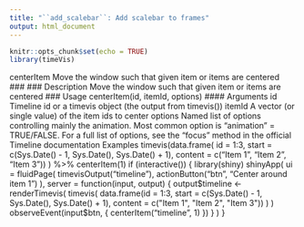 ```yaml
---
title: "``add_scalebar``: Add scalebar to frames"
output: html_document
---
```


```r
knitr::opts_chunk$set(echo = TRUE)
library(timeVis)
```


centerItem Move the window such that given item or items are centered
### ### Description
Move the window such that given item or items are centered
### Usage
centerItem(id, itemId, options)
#### Arguments 
id Timeline id or a timevis object (the output from timevis())
itemId A vector (or single value) of the item ids to center
options Named list of options controlling mainly the animation. Most common option is
"animation" = TRUE/FALSE. For a full list of options, see the "focus" method
in the official Timeline documentation
Examples
timevis(data.frame(
id = 1:3,
start = c(Sys.Date() - 1, Sys.Date(), Sys.Date() + 1),
content = c("Item 1", "Item 2", "Item 3"))
) %>%
centerItem(1)
if (interactive()) {
library(shiny)
shinyApp(
ui = fluidPage(
timevisOutput("timeline"),
actionButton("btn", "Center around item 1")
),
server = function(input, output) {
output$timeline <- renderTimevis(
timevis(
data.frame(id = 1:3,
start = c(Sys.Date() - 1, Sys.Date(), Sys.Date() + 1),
content = c("Item 1", "Item 2", "Item 3"))
)
)
observeEvent(input$btn, {
centerItem("timeline", 1)
})
}
)
}
